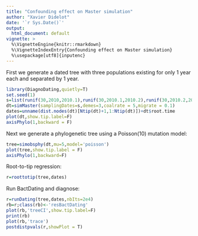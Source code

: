 ```yaml
---
title: "Confounding effect on Master simulation"
author: "Xavier Didelot"
date: '`r Sys.Date()`'
output:
  html_document: default
vignette: >
  %\VignetteEngine{knitr::rmarkdown}
  %\VignetteIndexEntry{Confounding effect on Master simulation}
  %\usepackage[utf8]{inputenc}
---
```


First we generate a dated tree with three populations existing for only 1 year each and separated by 1 year.

```r
library(DiagnoDating,quietly=T)
set.seed(1)
s=list(runif(30,2010,2010.1),runif(30,2010.1,2010.2),runif(30,2010.2,2010.3))
dt=simMaster(samplingDates=s,demes=3,coalrate = 5,migrate = 0.1)
dates=unname(dist.nodes(dt)[Ntip(dt)+1,1:Ntip(dt)])+dt$root.time
plot(dt,show.tip.label=F)
axisPhylo(1,backward = F)
```

Next we generate a phylogenetic tree using a Poisson(10) mutation model:
```r
tree=simobsphy(dt,mu=5,model='poisson')
plot(tree,show.tip.label = F)
axisPhylo(1,backward=F)
```

Root-to-tip regression:
```r
r=roottotip(tree,dates)
```

Run BactDating and diagnose:
```r
r=runDating(tree,dates,nbIts=2e4)
rb=r;class(rb)<-'resBactDating'
plot(rb,'treeCI',show.tip.label=F)
print(rb)
plot(rb,'trace')
postdistpvals(r,showPlot = T)
```

